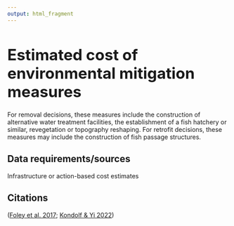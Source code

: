 ```yaml
---
output: html_fragment
---
```


<style type="text/css">
  h1{
  font-size: 2.5em;
}
</style>


# Estimated cost of environmental mitigation measures  
For removal decisions, these measures include the construction of alternative water treatment facilities, the establishment of a fish hatchery or similar, revegetation or topography reshaping. For retrofit decisions, these measures may include the construction of fish passage structures.

## Data requirements/sources
Infrastructure or action-based cost estimates 

## Citations
([Foley et al. 2017](https://www.fs.usda.gov/research/treesearch/55282){target="_blank"}; [Kondolf & Yi 2022](https://doi.org/10.3390/w14091464){target="_blank"})